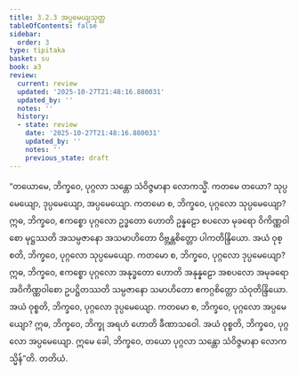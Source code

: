 ```yaml
---
title: 3.2.3 အပ္ပမေယျသုတ္တ
tableOfContents: false
sidebar:
  order: 3
type: tipitaka
basket: su
book: a3
review:
  current: review
  updated: '2025-10-27T21:48:16.880031'
  updated_by: ''
  notes: ''
  history:
  - state: review
    date: '2025-10-27T21:48:16.880031'
    updated_by: ''
    notes: ''
    previous_state: draft
---
```



<ReviewStatus review={frontmatter.review} showDetails={true} />

<HypothesisAnnotation frontmatter={frontmatter} />

<DynamicBreadcrumb />

<Division number="116" book="a3" e="ch" v="15" p="269">

<Paragraph number="912" book="a3">
“တယောမေ, ဘိက္ခဝေ, ပုဂ္ဂလာ သန္တော သံဝိဇ္ဇမာနာ လောကသ္မိံ. ကတမေ တယော? သုပ္ပမေယျော, ဒုပ္ပမေယျော, အပ္ပမေယျော. ကတမော စ, ဘိက္ခဝေ, ပုဂ္ဂလော သုပ္ပမေယျော? ဣဓ, ဘိက္ခဝေ, ဧကစ္စော ပုဂ္ဂလော ဥဒ္ဓတော ဟောတိ ဥန္နဠော စပလော မုခရော ဝိကိဏ္ဏဝါစော မုဋ္ဌဿတိ အသမ္ပဇာနော အသမာဟိတော ဝိဗ္ဘန္တစိတ္တော ပါကတိန္ဒြိယော. အယံ ဝုစ္စတိ, ဘိက္ခဝေ, ပုဂ္ဂလော သုပ္ပမေယျော.
</Paragraph>

<Paragraph number="913" book="a3">
ကတမော စ, ဘိက္ခဝေ, ပုဂ္ဂလော ဒုပ္ပမေယျော? ဣဓ, ဘိက္ခဝေ, ဧကစ္စော ပုဂ္ဂလော အနုဒ္ဓတော ဟောတိ အနုန္နဠော အစပလော အမုခရော အဝိကိဏ္ဏဝါစော ဥပဋ္ဌိတဿတိ သမ္ပဇာနော သမာဟိတော ဧကဂ္ဂစိတ္တော သံဝုတိန္ဒြိယော. အယံ ဝုစ္စတိ, ဘိက္ခဝေ, ပုဂ္ဂလော ဒုပ္ပမေယျော.
</Paragraph>

<Paragraph number="914" book="a3">
ကတမော စ, ဘိက္ခဝေ, ပုဂ္ဂလော အပ္ပမေယျော? ဣဓ, ဘိက္ခဝေ, ဘိက္ခု အရဟံ ဟောတိ ခီဏာသဝေါ. အယံ ဝုစ္စတိ, ဘိက္ခဝေ, ပုဂ္ဂလော အပ္ပမေယျော. ဣမေ ခေါ, ဘိက္ခဝေ, တယော ပုဂ္ဂလာ သန္တော သံဝိဇ္ဇမာနာ လောကသ္မိန်”တိ.

</Paragraph>
</Division>

<Paragraph number="915" type="center" book="a3">
တတိယံ.
</Paragraph>